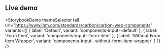 ## Live demo

<StorybookDemo
  themeSelector
  tall
  url="https://www.ibm.com/standards/carbon/carbon-web-components"
  variants={[
    {
      label: 'Default',
      variant: 'components-input--default'
    },
    {
      label: 'Form Item',
      variant: 'components-input--form-item'
    },
    {
      label: 'Without Form Item Wrapper',
      variant: 'components-input--without-form-item-wrapper'
    }
  ]}
/>

